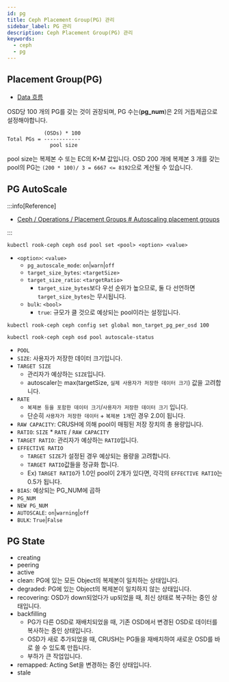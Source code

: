 ```yaml
---
id: pg
title: Ceph Placement Group(PG) 관리
sidebar_label: PG 관리
description: Ceph Placement Group(PG) 관리
keywords:
  - ceph
  - pg
---
```


## Placement Group(PG)

- [Data 흐름](/docs/mlops/storage/ceph/osd#data-흐름)

OSD당 100 개의 PG를 갖는 것이 권장되며, PG 수는(**pg_num**)은 2의 거듭제곱으로 설정해야합니다.

```shell
            (OSDs) * 100
Total PGs = ------------
              pool size
```

pool size는 복제본 수 또는 EC의 K+M 값입니다. OSD 200 개에 복제본 3 개를 갖는 pool의 PG는 `(200 * 100)/ 3 = 6667 <= 8192`으로 계산될 수 있습니다.

## PG AutoScale

:::info[Reference]

- [Ceph / Operations / Placement Groups # Autoscaling placement groups](https://docs.ceph.com/en/latest/rados/operations/placement-groups/#autoscaling-placement-groups)

:::

```shell
kubectl rook-ceph ceph osd pool set <pool> <option> <value>
```

- `<option>`: `<value>`
  - `pg_autoscale_mode`: `on`|`warn`|`off`
  - `target_size_bytes`: `<targetSize>`
  - `target_size_ratio`: `<targetRatio>`
    - `target_size_bytes`보다 우선 순위가 높으므로, 둘 다 선언하면 `target_size_bytes`는 무시됩니다.
  - `bulk`: `<bool>`
    - `true`: 규모가 클 것으로 예상되는 pool이라는 설정입니다.

```shell
kubectl rook-ceph ceph config set global mon_target_pg_per_osd 100
```

```shell
kubectl rook-ceph ceph osd pool autoscale-status
```

- `POOL`
- `SIZE`: 사용자가 저장한 데이터 크기입니다.
- `TARGET SIZE`
  - 관리자가 예상하는 `SIZE`입니다.
  - autoscaler는 max(targetSize, `실제 사용자가 저장한 데이터 크기`) 값을 고려합니다.
- `RATE`
  - `복제본 등을 포함한 데이터 크기`/`사용자가 저장한 데이터 크기` 입니다.
  - 단순히 `사용자가 저장한 데이터` + `복제본 1개`인 경우 2.0이 됩니다.
- `RAW CAPACITY`: CRUSH에 의해 pool이 매핑된 저장 장치의 총 용량입니다.
- `RATIO`: `SIZE` \* `RATE` / `RAW CAPACITY`
- `TARGET RATIO`: 관리자가 예상하는 `RATIO`입니다.
- `EFFECTIVE RATIO`
  - `TARGET SIZE`가 설정된 경우 예상되는 용량을 고려합니다.
  - `TARGET RATIO`값들을 정규화 합니다.
  - Ex) `TARGET RATIO`가 1.0인 pool이 2개가 있다면, 각각의 `EFFECTIVE RATIO`는 0.5가 됩니다.
- `BIAS`: 예상되는 PG_NUM에 곱하
- `PG_NUM`
- `NEW PG_NUM`
- `AUTOSCALE`: `on`|`warning`|`off`
- `BULK`: `True`|`False`

## PG State

- creating
- peering
- active
- clean: PG에 있는 모든 Object의 복제본이 일치하는 상태입니다.
- degraded: PG에 있는 Object의 복제본이 일치하지 않는 상태입니다.
- recovering: OSD가 down되었다가 up되었을 때, 최신 상태로 복구하는 중인 상태입니다.
- backfilling
  - PG가 다른 OSD로 재배치되었을 때, 기존 OSD에서 변경된 OSD로 데이터를 복사하는 중인 상태입니다.
  - OSD가 새로 추가되었을 때, CRUSH는 PG들을 재배치하여 새로운 OSD를 바로 쓸 수 있도록 만듭니다.
  - 부하가 큰 작업입니다.
- remapped: Acting Set을 변경하는 중인 상태입니다.
- stale

